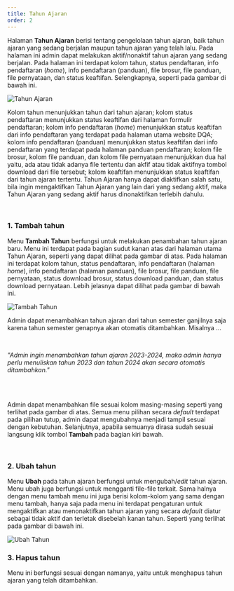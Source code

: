 ```yaml
---
title: Tahun Ajaran
order: 2
---
```


Halaman <b>Tahun Ajaran</b> berisi tentang pengelolaan tahun ajaran, baik tahun ajaran yang sedang berjalan maupun tahun ajaran yang telah lalu. Pada halaman ini admin dapat melakukan aktif/nonaktif tahun ajaran yang sedang berjalan. Pada halaman ini terdapat kolom tahun, status pendaftaran, info pendaftaran (<i>home</i>), info pendaftaran (panduan), file brosur, file panduan, file pernyataan, dan status keaftifan. Selengkapnya, seperti pada gambar di bawah ini.

![Tahun Ajaran](./tahun-ajaran.png)<br/>

Kolom tahun menunjukkan tahun dari tahun ajaran; kolom status pendaftaran menunjukkan status keaftifan dari halaman formulir pendaftaran; kolom info pendaftaran (<i>home</i>) menunjukkan status keaftifan dari info pendaftaran yang terdapat pada halaman utama website DQA; kolom info pendaftaran (panduan) menunjukkan status keaftifan dari info pendaftaran yang terdapat pada halaman panduan pendaftaran; kolom file brosur, kolom file panduan, dan kolom file pernyataan menunjukkan dua hal yaitu, ada atau tidak adanya file tertentu dan akfif atau tidak aktifnya tombol download dari file tersebut; kolom keaftifan menunjukkan status keaftifan dari tahun ajaran tertentu. Tahun Ajaran hanya dapat diaktifkan salah satu, bila ingin mengaktifkan Tahun Ajaran yang lain dari yang sedang aktif, maka Tahun Ajaran yang sedang aktif harus dinonaktifkan terlebih dahulu.

<br />

### 1. Tambah tahun

Menu <b>Tambah Tahun</b> berfungsi untuk melakukan penambahan tahun ajaran baru. Menu ini terdapat pada bagian sudut kanan atas dari halaman utama Tahun Ajaran, seperti yang dapat dilihat pada gambar di atas. Pada halaman ini terdapat kolom tahun, status pendaftaran, info pendaftaran (halaman <i>home</i>), info pendaftaran (halaman panduan), file brosur, file panduan, file pernyataan, status download brosur, status download panduan, dan status download pernyataan. Lebih jelasnya dapat dilihat pada gambar di bawah ini.

![Tambah Tahun](./tambah-tahun.png)<br/>

Admin dapat menambahkan tahun ajaran dari tahun semester ganjilnya saja karena tahun semester genapnya akan otomatis ditambahkan. Misalnya ...

<br/>

<i>"Admin ingin menambahkan tahun ajaran 2023-2024, maka admin hanya perlu menuliskan tahun 2023 dan tahun 2024 akan secara otomatis ditambahkan."</i>

<br/><br/>

Admin dapat menambahkan file sesuai kolom masing-masing seperti yang terlihat pada gambar di atas. Semua menu pilihan secara <i>default</i> terdapat pada pilihan tutup, admin dapat mengubahnya menjadi tampil sesuai dengan kebutuhan. Selanjutnya, apabila semuanya dirasa sudah sesuai langsung klik tombol <b>Tambah</b> pada bagian kiri bawah.

<br/>

### 2. Ubah tahun

Menu <b>Ubah</b> pada tahun ajaran berfungsi untuk mengubah/<i>edit</i> tahun ajaran. Menu ubah juga berfungsi untuk mengganti file-file terkait. Sama halnya dengan menu tambah menu ini juga berisi kolom-kolom yang sama dengan menu tambah, hanya saja pada menu ini terdapat pengaturan untuk mengaktifkan atau menonaktifkan tahun ajaran yang secara <i>default</i> diatur sebagai tidak aktif dan terletak disebelah kanan tahun. Seperti yang terlihat pada gambar di bawah ini.

![Ubah Tahun](./ubah-tahun.png)<br/>

### 3. Hapus tahun

Menu ini berfungsi sesuai dengan namanya, yaitu untuk menghapus tahun ajaran yang telah ditambahkan.
